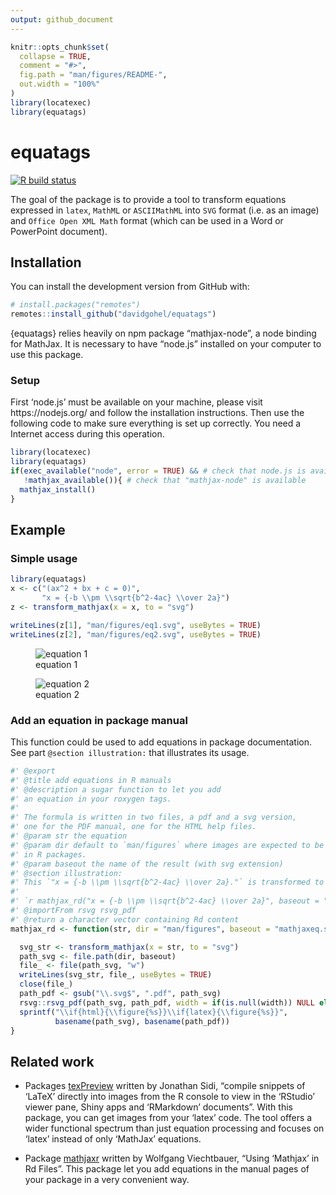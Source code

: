 ```yaml
---
output: github_document
---
```


<!-- README.md is generated from README.Rmd. Please edit that file -->

```r
knitr::opts_chunk$set(
  collapse = TRUE,
  comment = "#>",
  fig.path = "man/figures/README-",
  out.width = "100%"
)
library(locatexec)
library(equatags)
```

# equatags

<!-- badges: start -->
[![R build status](https://github.com/ardata-fr/equatags/workflows/R-CMD-check/badge.svg)](https://github.com/ardata-fr/equatags/actions)
<!-- badges: end -->

The goal of the package is to provide a tool to transform equations expressed in
`latex`, `MathML` or `ASCIIMathML` into `SVG` format (i.e. as an image) and
`Office Open XML Math` format (which can be used in a Word or PowerPoint
document). 


## Installation

You can install the development version from GitHub with:

``` r
# install.packages("remotes")
remotes::install_github("davidgohel/equatags")
```

{equatags} relies heavily on npm package "mathjax-node", a node binding for MathJax. 
It is necessary to have "node.js" installed on your computer to use this package.

### Setup

First 'node.js' must be available on your machine, please visit https://nodejs.org/ and 
follow the installation instructions. Then use the following code to make sure 
everything is set up correctly. You need a Internet access during this operation.

```r
library(locatexec)
library(equatags)
if(exec_available("node", error = TRUE) && # check that node.js is available
   !mathjax_available()){ # check that "mathjax-node" is available
  mathjax_install()
}
```

## Example

### Simple usage 

```r
library(equatags)
x <- c("(ax^2 + bx + c = 0)",
       "x = {-b \\pm \\sqrt{b^2-4ac} \\over 2a}")
z <- transform_mathjax(x = x, to = "svg")

writeLines(z[1], "man/figures/eq1.svg", useBytes = TRUE)
writeLines(z[2], "man/figures/eq2.svg", useBytes = TRUE)
```

![equation 1](man/figures/eq1.svg)

![equation 2](man/figures/eq2.svg)

### Add an equation in package manual

This function could be used to add equations in 
package documentation. See part `@section illustration:` that 
illustrates its usage.

```r
#' @export
#' @title add equations in R manuals
#' @description a sugar function to let you add
#' an equation in your roxygen tags.
#'
#' The formula is written in two files, a pdf and a svg version,
#' one for the PDF manual, one for the HTML help files.
#' @param str the equation
#' @param dir default to `man/figures` where images are expected to be
#' in R packages.
#' @param baseout the name of the result (with svg extension)
#' @section illustration:
#' This `"x = {-b \\pm \\sqrt{b^2-4ac} \\over 2a}."` is transformed to this:
#'
#' `r mathjax_rd("x = {-b \\pm \\sqrt{b^2-4ac} \\over 2a}", baseout = "mathjax-example.svg")`
#' @importFrom rsvg rsvg_pdf
#' @return a character vector containing Rd content
mathjax_rd <- function(str, dir = "man/figures", baseout = "mathjaxeq.svg"){

  svg_str <- transform_mathjax(x = str, to = "svg")
  path_svg <- file.path(dir, baseout)
  file_ <- file(path_svg, "w")
  writeLines(svg_str, file_, useBytes = TRUE)
  close(file_)
  path_pdf <- gsub("\\.svg$", ".pdf", path_svg)
  rsvg::rsvg_pdf(path_svg, path_pdf, width = if(is.null(width)) NULL else width*72)
  sprintf("\\if{html}{\\figure{%s}}\\if{latex}{\\figure{%s}}",
          basename(path_svg), basename(path_pdf))
}
```



## Related work

* Packages [texPreview](https://CRAN.R-project.org/package=texPreview) written by 
Jonathan Sidi, "compile snippets of 'LaTeX' directly into 
images from the R console to view in the 'RStudio' viewer pane, Shiny apps 
and 'RMarkdown' documents". With this package, you can get images from 
your 'latex' code. The tool offers a wider functional spectrum than just 
equation processing and focuses on 'latex' instead of only 'MathJax' equations.

* Package [mathjaxr](https://cran.r-project.org/package=mathjaxr) written by 
Wolfgang Viechtbauer, "Using 'Mathjax' in Rd Files". This package let you 
add equations in the manual pages of your package in a very convenient way. 
